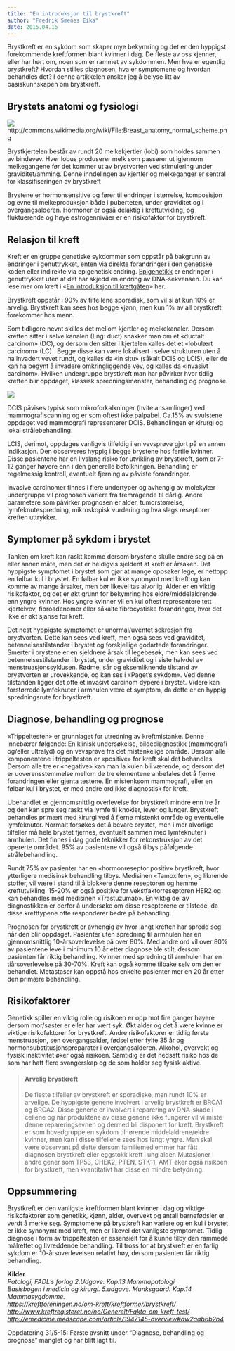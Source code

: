 ```yaml
---
title: "En introduksjon til brystkreft"
author: "Fredrik Smenes Eika"
date: 2015.04.16
---
```


Brystkreft er en sykdom som skaper mye bekymring og det er den hyppigst forekommende kreftformen blant kvinner i dag. De fleste av oss kjenner, eller har hørt om, noen som er rammet av sykdommen. Men hva er egentlig brystkreft? Hvordan stilles diagnosen, hva er symptomene og hvordan behandles det? I denne artikkelen ønsker jeg å belyse litt av basiskunnskapen om brystkreft.

## Brystets anatomi og fysiologi

![](images/clipboard-3956645284.png)http://commons.wikimedia.org/wiki/File:Breast_anatomy_normal_scheme.png

Brystkjertelen består av rundt 20 melkekjertler (lobi) som holdes sammen av bindevev. Hver lobus produserer melk som passerer ut igjennom melkegangene før det kommer ut av brystvorten ved stimulering under graviditet/amming. Denne inndelingen av kjertler og melkeganger er sentral for klassifiseringen av brystkreft

Brystene er hormonsensitive og fører til endringer i størrelse, komposisjon og evne til melkeproduksjon både i puberteten, under graviditet og i overgangsalderen. Hormoner er også delaktig i kreftutvikling, og fluktuerende og høye østrogennivåer er en risikofaktor for brystkreft.

## Relasjon til kreft

Kreft er en gruppe genetiske sykdommer som oppstår på bakgrunn av endringer i genuttrykket, enten via direkte forandringer i den genetiske koden eller indirekte via epigenetisk endring. [Epigenetikk](brokenlink/genetiske-og-metabolske-sykdommer-genetikk/ "Genetiske og metabolske sykdommer – genetikk") er endringer i genuttrykket uten at det har skjedd en endring av DNA-sekvensen. Du kan lese mer om kreft i «[En introduksjon til kreftgåten](brokenlink/en-introduksjon-til-kreftgaten/ "En introduksjon til kreftgåten")» her.

Brystkreft oppstår i 90% av tilfellene sporadisk, som vil si at kun 10% er arvelig. Brystkreft kan sees hos begge kjønn, men kun 1% av all brystkreft forekommer hos menn.

Som tidligere nevnt skilles det mellom kjertler og melkekanaler. Dersom kreften sitter i selve kanalen (Eng: duct) snakker man om et «ductalt carcinom» (DC), og dersom den sitter i kjertelen kalles det et «lobulært carcinom» (LC).  Begge disse kan være lokalisert i selve strukturen uten å ha invadert vevet rundt, og kalles da «in situ» (såkalt DCIS og LCIS), eller de kan ha begynt å invadere omkringliggende vev, og kalles da «invasivt carcinom». Hvilken undergruppe brystkreft man har påvirker hvor tidlig kreften blir oppdaget, klassisk spredningsmønster, behandling og prognose.

![](images/clipboard-1030751734.png)

DCIS påvises typisk som mikroforkalkninger (hvite ansamlinger) ved mammografiscanning og er som oftest ikke palpabel. Ca.15% av svulstene oppdaget ved mammografi representerer DCIS. Behandlingen er kirurgi og lokal strålebehandling.

LCIS, derimot, oppdages vanligvis tilfeldig i en vevsprøve gjort på en annen indikasjon. Den observeres hyppig i begge brystene hos fertile kvinner. Disse pasientene har en livslang risiko for utvikling av brystkreft, som er 7-12 ganger høyere enn i den generelle befolkningen. Behandling er regelmessig kontroll, eventuelt fjerning av påviste forandringer.

Invasive carcinomer finnes i flere undertyper og avhengig av molekylær undergruppe vil prognosen variere fra fremragende til dårlig. Andre parametere som påvirker prognosen er alder, tumorstørrelse, lymfeknutespredning, mikroskopisk vurdering og hva slags reseptorer kreften uttrykker.

## Symptomer på sykdom i brystet

Tanken om kreft kan raskt komme dersom brystene skulle endre seg på en eller annen måte, men det er heldigvis sjeldent at kreft er årsaken. Det hyppigste symptomet i brystet som gjør at mange oppsøker lege, er nettopp en følbar kul i brystet. En følbar kul er ikke synonymt med kreft og kan komme av mange årsaker, men bør likevel tas alvorlig. Alder er en viktig risikofaktor, og det er økt grunn for bekymring hos eldre/middelaldrende enn yngre kvinner. Hos yngre kvinner vil en kul oftest representere tett kjertelvev, fibroadenomer eller såkalte fibrocystiske forandringer, hvor det ikke er økt sjanse for kreft.

Det nest hyppigste symptomet er unormal/uventet sekresjon fra brystvorten. Dette kan sees ved kreft, men også sees ved graviditet, betennelsestilstander i brystet og forskjellige godartede forandringer. Smerter i brystene er en sjeldnere årsak til legebesøk, men kan sees ved betennelsestilstander i brystet, under graviditet og i siste halvdel av menstruasjonssyklusen. Rødme, sår og eksemliknende tilstand av brystvorten er urovekkende, og kan ses i «Paget’s sykdom». Ved denne tilstanden ligger det ofte et invasivt carcinom dypere i brystet. Videre kan forstørrede lymfeknuter i armhulen være et symptom, da dette er en hyppig spredningsrute for brystkreft.

## Diagnose, behandling og prognose

«Trippeltesten» er grunnlaget for utredning av kreftmistanke. Denne innebærer følgende: En klinisk undersøkelse, bildediagnostikk (mammografi og/eller ultralyd) og en vevsprøve fra det mistenkelige område. Dersom alle komponentene i trippeltesten er «positive» for kreft skal det behandles. Dersom alle tre er «negative» kan man la kulen bli værende, og dersom det er uoverensstemmelse mellom de tre elementene anbefales det å fjerne forandringen eller gjenta testene. En mistenksom mammografi, eller en følbar kul i brystet, er med andre ord ikke diagnostisk for kreft.

Ubehandlet er gjennomsnittlig overlevelse for brystkreft mindre enn tre år og den kan spre seg raskt via lymfe til knokler, lever og lunger. Brystkreft behandles primært med kirurgi ved å fjerne mistenkt område og eventuelle lymfeknuter. Normalt forsøkes det å bevare brystet, men i mer alvorlige tilfeller må hele brystet fjernes, eventuelt sammen med lymfeknuter i armhulen. Det finnes i dag gode teknikker for rekonstruksjon av det opererte området. 95% av pasientene vil også tilbys påfølgende strålebehandling.

Rundt 75% av pasienter har en «hormonreseptor positiv» brystkreft, hvor ytterligere medisinsk behandling tilbys. Medisinen «Tamoxifen», og liknende stoffer, vil være i stand til å blokkere denne reseptoren og hemme kreftutvikling. 15-20% er også positive for vekstfaktorreseptoren HER2 og kan behandles med medisinen «Trastuzumab». En viktig del av diagnostikken er derfor å undersøke om disse reseptorene er tilstede, da disse krefttypene ofte responderer bedre på behandling.

Prognosen for brystkreft er avhengig av hvor langt kreften har spredd seg når den blir oppdaget. Pasienter uten spredning til armhulen har en gjennomsnittlig 10-årsoverlevelse på over 80%. Med andre ord vil over 80% av pasientene leve i minimum 10 år etter diagnose ble stilt, dersom pasienten får riktig behandling. Kvinner med spredning til armhulen har en tiårsoverlevelse på 30-70%. Kreft kan også komme tilbake selv om den er behandlet. Metastaser kan oppstå hos enkelte pasienter mer en 20 år etter den primære behandling.

## Risikofaktorer

Genetikk spiller en viktig rolle og risikoen er opp mot fire ganger høyere dersom mor/søster er eller har vært syk. Økt alder og det å være kvinne er viktige risikofaktorer for brystkreft. Andre risikofaktorer er tidlig første menstruasjon, sen overgangsalder, fødsel etter fylte 35 år og hormonsubstitusjonspreparater i overgangsalderen. Alkohol, overvekt og fysisk inaktivitet øker også risikoen. Samtidig er det nedsatt risiko hos de som har hatt flere svangerskap og de som holder seg fysisk aktive.

> #### Arvelig brystkreft
>
> De fleste tilfeller av brystkreft er sporadiske, men rundt 10% er arvelige. De hyppigste genene involvert i arvelig brystkreft er BRCA1 og BRCA2. Disse genene er involvert i reparering av DNA-skade i cellene og når produktene av disse genene ikke fungerer vil vi miste denne repareringsevnen og dermed bli disponert for kreft. Brystkreft er som hovedgruppe en sykdom tilhørende middelaldrene/eldre kvinner, men kan i disse tilfellene sees hos langt yngre. Man skal være observant på dette dersom familiemedlemmer har fått diagnosen brystkreft eller eggstokk kreft i ung alder. Mutasjoner i andre gener som TP53, CHEK2, PTEN, STK11, AMT øker også risikoen for brystkreft, men kvantitativt har disse en mindre betydning.

## Oppsummering

Brystkreft er den vanligste kreftformen blant kvinner i dag og viktige risikofaktorer som genetikk, kjønn, alder, overvekt og antall barnefødsler er verdt å merke seg. Symptomene på brystkreft kan variere og en kul i brystet er ikke synonymt med kreft, men er likevel det vanligste symptomet. Tidlig diagnose i form av trippeltesten er essensielt for å kunne tilby den rammede målrettet og livreddende behandling. Til tross for at brystkreft er en farlig sykdom er 10-årsoverlevelsen relativt høy, dersom pasienten får riktig behandling.

**Kilder\
***Patologi, FADL’s forlag 2.Udgave. Kap.13 Mammapatologi*\
*Basisbogen i medicin og kirurgi. 5.udgave. Munksgaard. Kap.14 Mammasygdomme.*\
[*https://kreftforeningen.no/om-kreft/kreftformer/brystkreft/\
*](https://kreftforeningen.no/om-kreft/kreftformer/brystkreft/)[*http://www.kreftregisteret.no/no/Generelt/Fakta-om-kreft-test/\
*](http://www.kreftregisteret.no/no/Generelt/Fakta-om-kreft-test/)[*http://emedicine.medscape.com/article/1947145-overview#aw2aab6b2b4*](http://emedicine.medscape.com/article/1947145-overview#aw2aab6b2b4)

Oppdatering 31/5-15: Første avsnitt under "Diagnose, behandling og prognose" manglet og har blitt lagt til.
